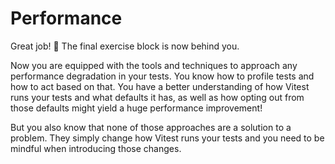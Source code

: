 # Performance

Great job! :tada: The final exercise block is now behind you.

Now you are equipped with the tools and techniques to approach any performance degradation in your tests. You know how to profile tests and how to act based on that. You have a better understanding of how Vitest runs your tests and what defaults it has, as well as how opting out from those defaults might yield a huge performance improvement!

But you also know that none of those approaches are a solution to a problem. They simply change how Vitest runs your tests and you need to be mindful when introducing those changes.
